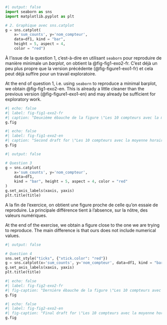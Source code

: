 ```python
#| output: false
import seaborn as sns
import matplotlib.pyplot as plt

# 2. Graphique avec sns.catplot
g = sns.catplot(
    x='sum_counts', y='nom_compteur',
    data=df1, kind = "bar",
    height = 5, aspect = 4,
    color = "red")
```

::: {.content-visible when-profile="fr"}
À l'issue de la question 1, c'est-à-dire en utilisant `seaborn` pour reproduire de manière minimale un _barplot_, on obtient la @fig-fig1-exo2-fr. C'est déjà un peu plus propre que la version précédente (@fig-figure1-exo1-fr) et cela peut déjà suffire pour un travail exploratoire.
:::

::: {.content-visible when-profile="en"}
At the end of question 1, i.e. using `seaborn` to reproduce a minimal barplot, we obtain @fig-fig1-exo2-en. This is already a little cleaner than the previous version (@fig-figure1-exo1-en) and may already be sufficient for exploratory work.
:::

::: {.content-visible when-profile="fr"}

```python
#| echo: false
#| label: fig-fig1-exo2-fr
#| caption: "Deuxième ébauche de la figure \"Les 10 compteurs avec la moyenne horaire la plus élevée\""
g.fig
```

:::


::: {.content-visible when-profile="en"}

```python
#| echo: false
#| label: fig-fig1-exo2-en
#| caption: "Second draft for \"Les 10 compteurs avec la moyenne horaire la plus élevée\""
g.fig
```

:::


```python
#| output: false

# Question 3
g = sns.catplot(
    x='sum_counts', y='nom_compteur',
    data=df1,
    kind = "bar", height = 5, aspect = 4, color = "red"
)
g.set_axis_labels(xaxis, yaxis)
plt.title(title)
```

::: {.content-visible when-profile="fr"}
A la fin de l'exercice, on obtient une figure proche de celle qu'on essaie de reproduire. La principale différence tient à l'absence, sur la nôtre, des valeurs numériques.
:::

::: {.content-visible when-profile="en"}
At the end of the exercise, we obtain a figure close to the one we are trying to reproduce. The main difference is that ours does not include numerical values.
:::

```python
#| output: false

# Question 4
sns.set_style("ticks", {"xtick.color": "red"})
g = sns.catplot(x='sum_counts', y='nom_compteur', data=df1, kind = "bar", height = 10, aspect = 2, color = "red")
g.set_axis_labels(xaxis, yaxis)
plt.title(title)
```

::: {.content-visible when-profile="fr"}
```python
#| echo: false
#| label: fig-fig2-exo2-fr
#| fig-caption: "Dernière ébauche de la figure \"Les 10 compteurs avec la moyenne horaire la plus élevée\""
g.fig
```
:::

::: {.content-visible when-profile="en"}
```python
#| echo: false
#| label: fig-fig2-exo2-en
#| fig-caption: "Final draft for \"Les 10 compteurs avec la moyenne horaire la plus élevée\" using seaborn"
g.fig
```
:::
